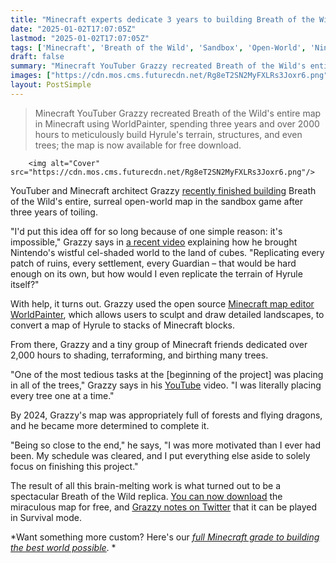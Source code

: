 ```yaml
---
title: "Minecraft experts dedicate 3 years to building Breath of the Wild's entire open-world map out of blocks: 'I put everything else aside'"
date: "2025-01-02T17:07:05Z"
lastmod: "2025-01-02T17:07:05Z"
tags: ['Minecraft', 'Breath of the Wild', 'Sandbox', 'Open-World', 'Nintendo', 'Map Creation', 'YouTube']
draft: false
summary: "Minecraft YouTuber Grazzy recreated Breath of the Wild's entire map in Minecraft using WorldPainter, spending three years and over 2000 hours to meticulously build Hyrule's terrain, structures, and even trees; the map is now available for free download."
images: ["https://cdn.mos.cms.futurecdn.net/Rg8eT2SN2MyFXLRs3Joxr6.png"]
layout: PostSimple
---
```

> Minecraft YouTuber Grazzy recreated Breath of the Wild's entire map in Minecraft using WorldPainter, spending three years and over 2000 hours to meticulously build Hyrule's terrain, structures, and even trees; the map is now available for free download.


        <img alt="Cover" src="https://cdn.mos.cms.futurecdn.net/Rg8eT2SN2MyFXLRs3Joxr6.png"/>
        
YouTuber and Minecraft architect Grazzy [<u>recently finished building</u>](https://x.com/ImGrazzy/status/1870224779950584136) Breath of the Wild's entire, surreal open-world map in the sandbox game after three years of toiling. 

"I'd put this idea off for so long because of one simple reason: it's impossible," Grazzy says in [<u>a recent video</u>](https://www.youtube.com/watch?v=lmdl2Wu7PO0) explaining how he brought Nintendo's wistful cel-shaded world to the land of cubes. "Replicating every patch of ruins, every settlement, every Guardian – that would be hard enough on its own, but how would I even replicate the terrain of Hyrule itself?"

With help, it turns out. Grazzy used the open source [<u>Minecraft map editor WorldPainter</u>](https://www.worldpainter.net/), which allows users to sculpt and draw detailed landscapes, to convert a map of Hyrule to stacks of Minecraft blocks. 

From there, Grazzy and a tiny group of Minecraft friends dedicated over 2,000 hours to shading, terraforming, and birthing many trees.

"One of the most tedious tasks at the [beginning of the project] was placing in all of the trees," Grazzy says in his [YouTube](https://www.gamesradar.com/tag/youtube/) video. "I was literally placing every tree one at a time." 

By 2024, Grazzy's map was appropriately full of forests and flying dragons, and he became more determined to complete it. 

"Being so close to the end," he says, "I was more motivated than I ever had been. My schedule was cleared, and I put everything else aside to solely focus on finishing this project."

The result of all this brain-melting work is what turned out to be a spectacular Breath of the Wild replica. [<u>You can now download</u>](https://grazzy.sae.sh/) the miraculous map for free, and [<u>Grazzy notes on Twitter</u>](https://x.com/ImGrazzy/status/1870874742380466486) that it can be played in Survival mode.

*Want something more custom? Here's our *[<u><em>full Minecraft grade to building the best world possible</em></u>](https://www.gamesradar.com/minecraft-guide/)*. *
        
